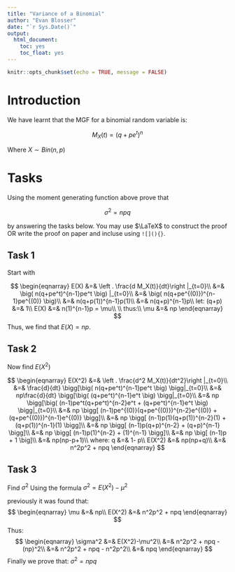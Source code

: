 ```yaml
---
title: "Variance of a Binomial"
author: "Evan Blosser"
date: "`r Sys.Date()`"
output: 
  html_document: 
    toc: yes
    toc_float: yes
---
```


```r
knitr::opts_chunk$set(echo = TRUE, message = FALSE)
```

# Introduction

We have learnt that the MGF for a binomial random variable is:

$$M_X(t) = (q+pe^t)^n $$

Where $X\sim Bin(n,p)$

# Tasks

Using the moment generating function above prove that 

$$\sigma^2 = npq$$

by answering the tasks below. 
You may use $\LaTeX$ to construct the proof OR write the proof on paper and incluse using `![](){}`.

## Task 1

Start with 

$$
\begin{eqnarray}
E(X) &=& \left . \frac{d M_X(t)}{dt}\right |_{t=0}\\
     &=&   \big(  n(q+pe^t)^{n-1}pe^t  \big) |_{t=0}\\
     &=& \big(  n(q+pe^{(0)})^{n-1}pe^{(0)}  \big)\\
     &=& n(q+p(1))^{n-1}p(1)\\
     &=& n(q+p)^{n-1}p\\
     let: (q+p) &=& 1\\
E(X) &=& n(1)^{n-1}p = \mu\\
\\
thus:\\
     \mu &=& np
\end{eqnarray}
$$
Thus, we find that $E(X) = np$.

## Task 2

Now find $E(X^2)$

$$
\begin{eqnarray}
E(X^2) &=& \left . \frac{d^2 M_X(t)}{dt^2}\right |_{t=0}\\
       &=& \frac{d}{dt} \bigg[\big(  n(q+pe^t)^{n-1}pe^t  \big) \bigg|_{t=0}\\
       &=& np\frac{d}{dt} \bigg[\big(  (q+pe^t)^{n-1}e^t  \big) \bigg|_{t=0}\\
       &=& np \bigg[\big( (n-1)pe^t(q+pe^t)^{n-2}e^t + (q+pe^t)^{n-1}e^t \big) \bigg|_{t=0}\\
       &=& np \bigg[ (n-1)pe^{(0)}(q+pe^{(0)})^{n-2}e^{(0)} + (q+pe^{(0)})^{n-1}e^{(0)}  \bigg]\\
       &=& np \bigg[ (n-1)p(1)(q+p(1))^{n-2}(1) + (q+p(1))^{n-1}(1)  \bigg]\\
       &=& np \bigg[ (n-1)p(q+p)^{n-2} + (q+p)^{n-1}  \bigg]\\
       &=& np \bigg[ (n-1)p(1)^{n-2} + (1)^{n-1}  \bigg]\\
       &=& np \big[ (n-1)p + 1 \big]\\
       &=& np(np-p+1)\\
       where: q &=& 1- p\\
E(X^2) &=& np(np+q)\\
       &=& n^2p^2 + npq
\end{eqnarray}
$$

## Task 3

Find $\sigma^2$ Using the formula $\sigma^2 =E(X^2)-\mu^2$

previously it was found that:
$$
\begin{eqnarray}
\mu   &=& np\\
E(X^2) &=& n^2p^2 + npq
\end{eqnarray}
$$
Thus:
$$
\begin{eqnarray}
\sigma^2  &=& E(X^2)-\mu^2\\
          &=& n^2p^2 + npq - (np)^2\\
          &=& n^2p^2 + npq - n^2p^2\\
          &=& npq
\end{eqnarray}
$$
Finally we prove that: $\sigma^2  = npq$



